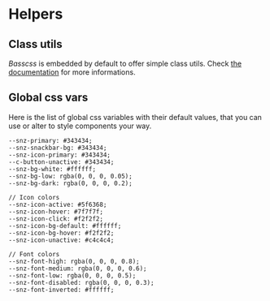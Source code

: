 
<Meta title="Crayon/Helpers" />

# Helpers

## Class utils

_Basscss_ is embedded by default to offer simple class utils.
Check [the documentation](https://basscss.com/) for more informations.

## Global css vars

Here is the list of global css variables with their default values,
that you can use or alter to style components your way.

```
--snz-primary: #343434;
--snz-snackbar-bg: #343434;
--snz-icon-primary: #343434;
--c-button-unactive: #343434;
--snz-bg-white: #ffffff;
--snz-bg-low: rgba(0, 0, 0, 0.05);
--snz-bg-dark: rgba(0, 0, 0, 0.2);

// Icon colors
--snz-icon-active: #5f6368;
--snz-icon-hover: #7f7f7f;
--snz-icon-click: #f2f2f2;
--snz-icon-bg-default: #ffffff;
--snz-icon-bg-hover: #f2f2f2;
--snz-icon-unactive: #c4c4c4;

// Font colors
--snz-font-high: rgba(0, 0, 0, 0.8);
--snz-font-medium: rgba(0, 0, 0, 0.6);
--snz-font-low: rgba(0, 0, 0, 0.5);
--snz-font-disabled: rgba(0, 0, 0, 0.3);
--snz-font-inverted: #ffffff;
```
